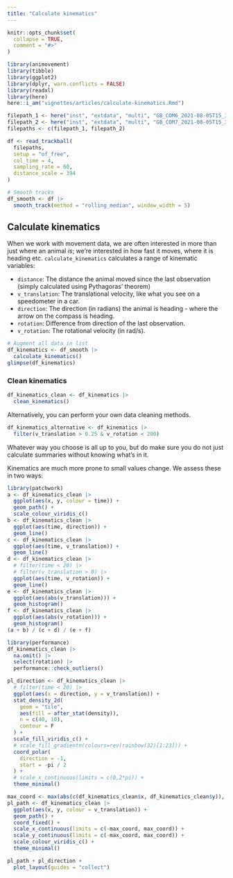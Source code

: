 ```yaml
---
title: "Calculate kinematics"
---
```


```r
knitr::opts_chunk$set(
  collapse = TRUE,
  comment = "#>"
)
```

```r
library(animovement)
library(tibble)
library(ggplot2)
library(dplyr, warn.conflicts = FALSE)
library(readxl)
library(here)
here::i_am("vignettes/articles/calculate-kinematics.Rmd")
```

```r
filepath_1 <- here("inst", "extdata", "multi", "GB_COM6_2021-08-05T15_37_55.csv")
filepath_2 <- here("inst", "extdata", "multi", "GB_COM7_2021-08-05T15_37_55.csv")
filepaths <- c(filepath_1, filepath_2)

df <- read_trackball(
  filepaths,
  setup = "of_free",
  col_time = 4,
  sampling_rate = 60,
  distance_scale = 394
)

# Smooth tracks
df_smooth <- df |>
  smooth_track(method = "rolling_median", window_width = 5)
```

## Calculate kinematics

When we work with movement data, we are often interested in more than just where an animal *is*; we're interested in how fast it moves, where it is heading etc. 
`calculate_kinematics` calculates a range of kinematic variables:

- `distance`: The distance the animal moved since the last observation (simply calculated using Pythagoras' theorem)
- `v_translation`: The translational velocity, like what you see on a speedometer in a car.
- `direction`: The direction (in radians) the animal is heading - where the arrow on the compass is heading.
- `rotation`: Difference from direction of the last observation.
- `v_rotation`: The rotational velocity (in rad/s).

```r
# Augment all data in list
df_kinematics <- df_smooth |>
  calculate_kinematics()
glimpse(df_kinematics)
```

### Clean kinematics

```r
df_kinematics_clean <- df_kinematics |>
  clean_kinematics()
```

Alternatively, you can perform your own data cleaning methods.

```r
df_kinematics_alternative <- df_kinematics |>
  filter(v_translation > 0.25 & v_rotation < 200)
```

Whatever way you choose is all up to you, but do make sure you do not just calculate summaries without knowing what's in it. 

Kinematics are much more prone to small values change. We assess these in two ways:



```r
library(patchwork)
a <- df_kinematics_clean |>
  ggplot(aes(x, y, colour = time)) +
  geom_path() +
  scale_colour_viridis_c()
b <- df_kinematics_clean |>
  ggplot(aes(time, direction)) +
  geom_line()
c <- df_kinematics_clean |>
  ggplot(aes(time, v_translation)) +
  geom_line()
d <- df_kinematics_clean |>
  # filter(time < 20) |>
  # filter(v_translation > 0) |>
  ggplot(aes(time, v_rotation)) +
  geom_line()
e <- df_kinematics_clean |>
  ggplot(aes(abs(v_translation))) +
  geom_histogram()
f <- df_kinematics_clean |>
  ggplot(aes(abs(v_rotation))) +
  geom_histogram()
(a + b) / (c + d) / (e + f)

library(performance)
df_kinematics_clean |>
  na.omit() |>
  select(rotation) |>
  performance::check_outliers()
```

```r
pl_direction <- df_kinematics_clean |>
  # filter(time < 20) |>
  ggplot(aes(x = direction, y = v_translation)) +
  stat_density_2d(
    geom = "tile",
    aes(fill = after_stat(density)),
    n = c(40, 10),
    contour = F
  ) +
  scale_fill_viridis_c() +
  # scale_fill_gradientn(colours=rev(rainbow(32)[1:23])) +
  coord_polar(
    direction = -1,
    start = -pi / 2
  ) +
  # scale_x_continuous(limits = c(0,2*pi)) +
  theme_minimal()

max_coord <- max(abs(c(df_kinematics_clean$x, df_kinematics_clean$y)), na.rm = TRUE)
pl_path <- df_kinematics_clean |>
  ggplot(aes(x, y, colour = v_translation)) +
  geom_path() +
  coord_fixed() +
  scale_x_continuous(limits = c(-max_coord, max_coord)) +
  scale_y_continuous(limits = c(-max_coord, max_coord)) +
  scale_colour_viridis_c() +
  theme_minimal()

pl_path + pl_direction +
  plot_layout(guides = "collect")
```

